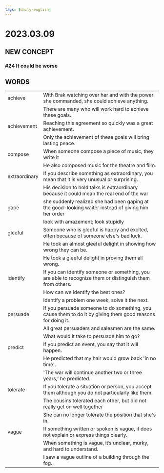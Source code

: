 ```yaml
---
tags: [daily-english]
---
```


# 2023.03.09

## NEW CONCEPT

### #24 It could be worse

## WORDS

|               |                                                                                                            |
| ------------- | ---------------------------------------------------------------------------------------------------------- |
| achieve       | With Brak watching over her and with the power she commanded, she could achieve anything.                  |
|               | There are many who will work hard to achieve these goals.                                                  |
| achievement   | Reaching this agreement so quickly was a great achievement.                                                |
|               | Only the achievement of these goals will bring lasting peace.                                              |
| compose       | When someone compose a piece of music, they write it                                                       |
|               | He also composed music for the theatre and film.                                                           |
| extraordinary | If you describe something as extraordinary, you mean that it is very unusual or surprising.                |
|               | His decision to hold talks is extraordinary because it could mean the real end of the war                  |
| gape          | she suddenly realized she had been gaping at the good-looking waiter instead of giving him her order       |
|               | look with amazement; look stupidly                                                                         |
| gleeful       | Someone who is gleeful is happy and excited, often because of someone else's bad luck.                     |
|               | He took an almost gleeful delight in showing how wrong they can be.                                        |
|               | He took a gleeful delight in proving them all wrong.                                                       |
| identify      | If you can identify someone or something, you are able to recognize them or distinguish them from others.  |
|               | How can we identify the best ones?                                                                         |
|               | Identify a problem one week, solve it the next.                                                            |
| persuade      | If you persuade someone to do something, you cause them to do it by giving them good reasons for doing it. |
|               | All great persuaders and salesmen are the same.                                                            |
|               | What would it take to persuade him to go?                                                                  |
| predict       | If you predict an event, you say that it will happen.                                                      |
|               | He predicted that my hair would grow back 'in no time'.                                                    |
|               | 'The war will continue another two or three years,' he predicted.                                          |
| tolerate      | If you tolerate a situation or person, you accept them although you do not particularly like them.         |
|               | The cousins tolerated each other, but did not really get on well together                                  |
|               | She can no longer tolerate the position that she's in.                                                     |
| vague         | If something written or spoken is vague, it does not explain or express things clearly.                    |
|               | When something is vague, it’s unclear, murky, and hard to understand.                                      |
|               | I saw a vague outline of a building through the fog.                                                         |
